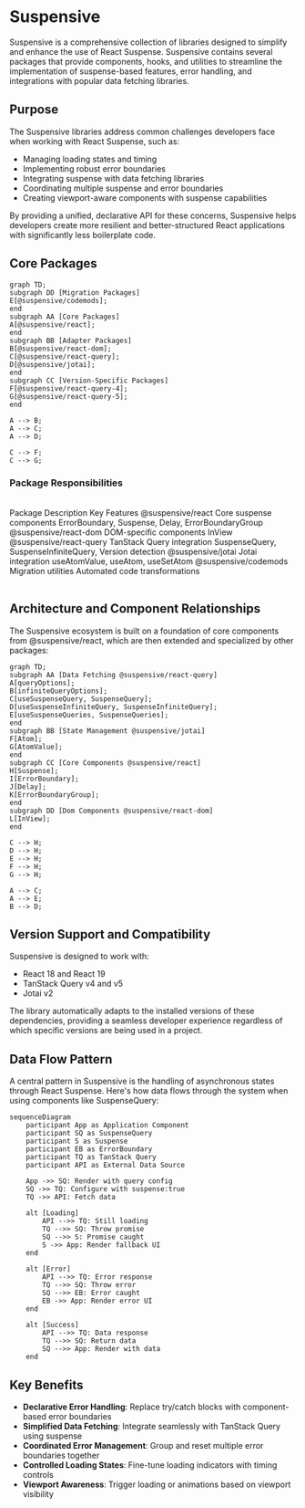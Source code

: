 
# Suspensive

Suspensive is a comprehensive collection of libraries designed to simplify and enhance the use of React Suspense. Suspensive contains several packages that provide components, hooks, and utilities to streamline the implementation of suspense-based features, error handling, and integrations with popular data fetching libraries.

## Purpose

The Suspensive libraries address common challenges developers face when working with React Suspense, such as:

- Managing loading states and timing
- Implementing robust error boundaries
- Integrating suspense with data fetching libraries
- Coordinating multiple suspense and error boundaries
- Creating viewport-aware components with suspense capabilities

By providing a unified, declarative API for these concerns, Suspensive helps developers create more resilient and better-structured React applications with significantly less boilerplate code.

## Core Packages

```mermaid
graph TD;
subgraph DD [Migration Packages]
E[@suspensive/codemods];
end
subgraph AA [Core Packages]
A[@suspensive/react];
end
subgraph BB [Adapter Packages]
B[@suspensive/react-dom];
C[@suspensive/react-query];
D[@suspensive/jotai];
end
subgraph CC [Version-Specific Packages]
F[@suspensive/react-query-4];
G[@suspensive/react-query-5];
end

A --> B;
A --> C;
A --> D;

C --> F;
C --> G;
```

### Package Responsibilities

<br />

<Table>
  <thead>
    <Table.Tr>
      <Table.Th>Package</Table.Th>
      <Table.Th>Description</Table.Th>
      <Table.Th>Key Features</Table.Th>
    </Table.Tr>
  </thead>
  <tbody>
    <Table.Tr>
      <Table.Td>@suspensive/react</Table.Td>
      <Table.Td>Core suspense components</Table.Td>
      <Table.Td>ErrorBoundary, Suspense, Delay, ErrorBoundaryGroup</Table.Td>
    </Table.Tr>
    <Table.Tr>
      <Table.Td>@suspensive/react-dom</Table.Td>
      <Table.Td>DOM-specific components</Table.Td>
      <Table.Td>InView</Table.Td>
    </Table.Tr>
    <Table.Tr>
      <Table.Td>@suspensive/react-query</Table.Td>
      <Table.Td>TanStack Query integration</Table.Td>
      <Table.Td>
        SuspenseQuery, SuspenseInfiniteQuery, Version detection
      </Table.Td>
    </Table.Tr>
    <Table.Tr>
      <Table.Td>@suspensive/jotai</Table.Td>
      <Table.Td>Jotai integration</Table.Td>
      <Table.Td>useAtomValue, useAtom, useSetAtom</Table.Td>
    </Table.Tr>
    <Table.Tr>
      <Table.Td>@suspensive/codemods</Table.Td>
      <Table.Td>Migration utilities</Table.Td>
      <Table.Td>Automated code transformations</Table.Td>
    </Table.Tr>
  </tbody>
</Table>

## Architecture and Component Relationships

The Suspensive ecosystem is built on a foundation of core components from @suspensive/react, which are then extended and specialized by other packages:

```mermaid
graph TD;
subgraph AA [Data Fetching @suspensive/react-query]
A[queryOptions];
B[infiniteQueryOptions];
C[useSuspenseQuery, SuspenseQuery];
D[useSuspenseInfiniteQuery, SuspenseInfiniteQuery];
E[useSuspenseQueries, SuspenseQueries];
end
subgraph BB [State Management @suspensive/jotai]
F[Atom];
G[AtomValue];
end
subgraph CC [Core Components @suspensive/react]
H[Suspense];
I[ErrorBoundary];
J[Delay];
K[ErrorBoundaryGroup];
end
subgraph DD [Dom Components @suspensive/react-dom]
L[InView];
end

C --> H;
D --> H;
E --> H;
F --> H;
G --> H;

A --> C;
A --> E;
B --> D;
```

## Version Support and Compatibility

Suspensive is designed to work with:

- React 18 and React 19
- TanStack Query v4 and v5
- Jotai v2

The library automatically adapts to the installed versions of these dependencies, providing a seamless developer experience regardless of which specific versions are being used in a project.

## Data Flow Pattern

A central pattern in Suspensive is the handling of asynchronous states through React Suspense. Here's how data flows through the system when using components like SuspenseQuery:

```mermaid
sequenceDiagram
    participant App as Application Component
    participant SQ as SuspenseQuery
    participant S as Suspense
    participant EB as ErrorBoundary
    participant TQ as TanStack Query
    participant API as External Data Source

    App ->> SQ: Render with query config
    SQ ->> TQ: Configure with suspense:true
    TQ ->> API: Fetch data

    alt [Loading]
        API -->> TQ: Still loading
        TQ -->> SQ: Throw promise
        SQ -->> S: Promise caught
        S ->> App: Render fallback UI
    end

    alt [Error]
        API -->> TQ: Error response
        TQ -->> SQ: Throw error
        SQ -->> EB: Error caught
        EB ->> App: Render error UI
    end

    alt [Success]
        API -->> TQ: Data response
        TQ -->> SQ: Return data
        SQ -->> App: Render with data
    end
```

## Key Benefits

- **Declarative Error Handling**: Replace try/catch blocks with component-based error boundaries
- **Simplified Data Fetching**: Integrate seamlessly with TanStack Query using suspense
- **Coordinated Error Management**: Group and reset multiple error boundaries together
- **Controlled Loading States**: Fine-tune loading indicators with timing controls
- **Viewport Awareness**: Trigger loading or animations based on viewport visibility
